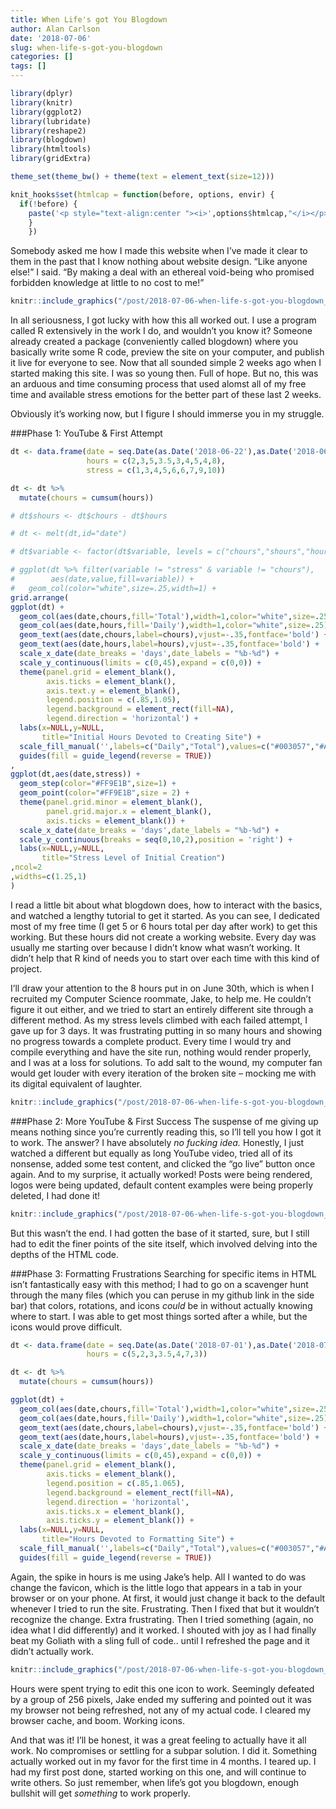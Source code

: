 ```yaml
---
title: When Life's got You Blogdown
author: Alan Carlson
date: '2018-07-06'
slug: when-life-s-got-you-blogdown
categories: []
tags: []
---
```


```r
library(dplyr)
library(knitr)
library(ggplot2)
library(lubridate)
library(reshape2)
library(blogdown)
library(htmltools)
library(gridExtra)

theme_set(theme_bw() + theme(text = element_text(size=12)))

knit_hooks$set(htmlcap = function(before, options, envir) {
  if(!before) {
    paste('<p style="text-align:center "><i>',options$htmlcap,"</i></p>",sep="")
    }
    })
```

Somebody asked me how I made this website when I've made it clear to them in the past that I know nothing about website design. "Like anyone else!" I said. "By making a deal with an ethereal void-being who promised forbidden knowledge at little to no cost to me!"

```r
knitr::include_graphics("/post/2018-07-06-when-life-s-got-you-blogdown_files/portal.png")
```

In all seriousness, I got lucky with how this all worked out. I use a program called R extensively in the work I do, and wouldn't you know it? Someone already created a package (conveniently called blogdown) where you basically write some R code, preview the site on your computer, and publish it live for everyone to see. Now that all sounded simple 2 weeks ago when I started making this site. I was so young then. Full of hope. But no, this was an arduous and time consuming process that used alomst all of my free time and available stress emotions for the better part of these last 2 weeks. 

Obviously it's working now, but I figure I should immerse you in my struggle.

###Phase 1: YouTube & First Attempt
```r

dt <- data.frame(date = seq.Date(as.Date('2018-06-22'),as.Date('2018-06-30'),'days'),
                 hours = c(2,3,5,3.5,3,4,5,4,8),
                 stress = c(1,3,4,5,6,6,7,9,10))

dt <- dt %>%
  mutate(chours = cumsum(hours))

# dt$shours <- dt$chours - dt$hours

# dt <- melt(dt,id="date")

# dt$variable <- factor(dt$variable, levels = c("chours","shours","hours","stress"))

# ggplot(dt %>% filter(variable != "stress" & variable != "chours"),
#        aes(date,value,fill=variable)) +
#   geom_col(color="white",size=.25,width=1) +
grid.arrange(
ggplot(dt) +
  geom_col(aes(date,chours,fill='Total'),width=1,color="white",size=.25) +
  geom_col(aes(date,hours,fill='Daily'),width=1,color="white",size=.25) +
  geom_text(aes(date,chours,label=chours),vjust=-.35,fontface='bold') +
  geom_text(aes(date,hours,label=hours),vjust=-.35,fontface='bold') +
  scale_x_date(date_breaks = 'days',date_labels = "%b-%d") +
  scale_y_continuous(limits = c(0,45),expand = c(0,0)) +
  theme(panel.grid = element_blank(),
        axis.ticks = element_blank(),
        axis.text.y = element_blank(),
        legend.position = c(.85,1.05),
        legend.background = element_rect(fill=NA),
        legend.direction = 'horizontal') +
  labs(x=NULL,y=NULL,
       title="Initial Hours Devoted to Creating Site") +
  scale_fill_manual('',labels=c("Daily","Total"),values=c("#003057","#A9A9A9")) +
  guides(fill = guide_legend(reverse = TRUE))
,
ggplot(dt,aes(date,stress)) +
  geom_step(color="#FF9E1B",size=1) +
  geom_point(color="#FF9E1B",size = 2) +
  theme(panel.grid.minor = element_blank(),
        panel.grid.major.x = element_blank(),
        axis.ticks = element_blank()) +
  scale_x_date(date_breaks = 'days',date_labels = "%b-%d") +
  scale_y_continuous(breaks = seq(0,10,2),position = 'right') +
  labs(x=NULL,y=NULL,
       title="Stress Level of Initial Creation")
,ncol=2
,widths=c(1.25,1)
)
```

I read a little bit about what blogdown does, how to interact with the basics, and watched a lengthy tutorial to get it started. As you can see, I dedicated most of my free time (I get 5 or 6 hours total per day after work) to get this working. But these hours did not create a working website. Every day was usually me starting over because I didn't know what wasn't working. It didn't help that R kind of needs you to start over each time with this kind of project.

I'll draw your attention to the 8 hours put in on June 30th, which is when I recruited my Computer Science roommate, Jake, to help me. He couldn't figure it out either, and we tried to start an entirely different site through a different method. As my stress levels climbed with each failed attempt, I gave up for 3 days. It was frustrating putting in so many hours and showing no progress towards a complete product. Every time I would try and compile everything and have the site run, nothing would render properly, and I was at a loss for solutions. To add salt to the wound, my computer fan would get louder with every iteration of the broken site -- mocking me with its digital equivalent of laughter.

```r
knitr::include_graphics("/post/2018-07-06-when-life-s-got-you-blogdown_files/computer.jpeg")
```

###Phase 2: More YouTube & First Success
The suspense of me giving up means nothing since you're currently reading this, so I'll tell you how I got it to work. The answer? I have absolutely *no fucking idea.* Honestly, I just watched a different but equally as long YouTube video, tried all of its nonsense, added some test content, and clicked the "go live" button once again. And to my surprise, it actually worked! Posts were being rendered, logos were being updated, default content examples were being properly deleted, I had done it!

```r
knitr::include_graphics("/post/2018-07-06-when-life-s-got-you-blogdown_files/computer.jpeg")
```

But this wasn't the end. I had gotten the base of it started, sure, but I still had to edit the finer points of the site itself, which involved delving into the depths of the HTML code.

###Phase 3: Formatting Frustrations
Searching for specific items in HTML isn't fantastically easy with this method; I had to go on a scavenger hunt through the many files (which you can peruse in my github link in the side bar) that colors, rotations, and icons *could* be in without actually knowing where to start. I was able to get most things sorted after a while, but the icons would prove difficult.

```r

dt <- data.frame(date = seq.Date(as.Date('2018-07-01'),as.Date('2018-07-07'),'days'),
                 hours = c(5,2,3,3.5,4,7,3))

dt <- dt %>%
  mutate(chours = cumsum(hours))

ggplot(dt) +
  geom_col(aes(date,chours,fill='Total'),width=1,color="white",size=.25) +
  geom_col(aes(date,hours,fill='Daily'),width=1,color="white",size=.25) +
  geom_text(aes(date,chours,label=chours),vjust=-.35,fontface='bold') +
  geom_text(aes(date,hours,label=hours),vjust=-.35,fontface='bold') +
  scale_x_date(date_breaks = 'days',date_labels = "%b-%d") +
  scale_y_continuous(limits = c(0,45),expand = c(0,0)) +
  theme(panel.grid = element_blank(),
        axis.ticks = element_blank(),
        legend.position = c(.85,1.065),
        legend.background = element_rect(fill=NA),
        legend.direction = 'horizontal',
        axis.ticks.x = element_blank(),
        axis.ticks.y = element_blank()) +
  labs(x=NULL,y=NULL,
       title="Hours Devoted to Formatting Site") +
  scale_fill_manual('',labels=c("Daily","Total"),values=c("#003057","#A9A9A9")) +
  guides(fill = guide_legend(reverse = TRUE))
```

Again, the spike in hours is me using Jake's help. All I wanted to do was change the favicon, which is the little logo that appears in a tab in your browser or on your phone. At first, it would just change it back to the default whenever I tried to run the site. Frustrating. Then I fixed that but it wouldn't recognize the change. Extra frustrating. Then I tried something (again, no idea what I did differently) and it worked. I shouted with joy as I had finally beat my Goliath with a sling full of code.. until I refreshed the page and it didn't actually work.

```r
knitr::include_graphics("/post/2018-07-06-when-life-s-got-you-blogdown_files/chess.jpeg")
```

Hours were spent trying to edit this one icon to work. Seemingly defeated by a group of 256 pixels, Jake ended my suffering and pointed out it was my browser not being refreshed, not any of my actual code. I cleared my browser cache, and boom. Working icons.

And that was it! I'll be honest, it was a great feeling to actually have it all work. No compromises or settling for a subpar solution. I did it. Something actually worked out in my favor for the first time in 4 months. I teared up. I had my first post done, started working on this one, and will continue to write others. So just remember, when life's got you blogdown, enough bullshit will get *something* to work properly.